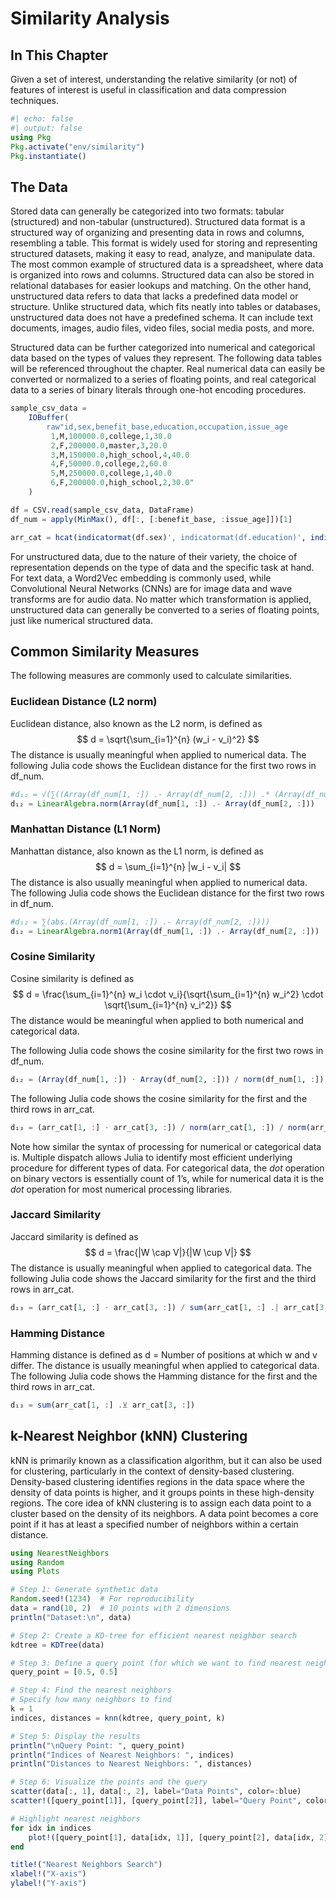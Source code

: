 # Similarity Analysis {#sec-similarity}

## In This Chapter

Given a set of interest, understanding the relative similarity (or not) of features of interest is useful in classification and data compression techniques.

```{julia}
#| echo: false
#| output: false
using Pkg
Pkg.activate("env/similarity")
Pkg.instantiate()
```

## The Data

Stored data can generally be categorized into two formats: tabular (structured) and non-tabular (unstructured). Structured data format is a structured way of organizing and presenting data in rows and columns, resembling a table. This format is widely used for storing and representing structured datasets, making it easy to read, analyze, and manipulate data. The most common example of structured data is a spreadsheet, where data is organized into rows and columns. Structured data can also be stored in relational databases for easier lookups and matching. On the other hand, unstructured data refers to data that lacks a predefined data model or structure. Unlike structured data, which fits neatly into tables or databases, unstructured data does not have a predefined schema. It can include text documents, images, audio files, video files, social media posts, and more.

Structured data can be further categorized into numerical and categorical data based on the types of values they represent. The following data tables will be referenced throughout the chapter. Real numerical data can easily be converted or normalized to a series of floating points, and real categorical data to a series of binary literals through one-hot encoding procedures.

```{julia}
sample_csv_data =
    IOBuffer(
        raw"id,sex,benefit_base,education,occupation,issue_age
         1,M,100000.0,college,1,30.0
         2,F,200000.0,master,3,20.0
         3,M,150000.0,high_school,4,40.0
         4,F,50000.0,college,2,60.0
         5,M,250000.0,college,1,40.0
         6,F,200000.0,high_school,2,30.0"
    )
```

```{julia}
df = CSV.read(sample_csv_data, DataFrame)
df_num = apply(MinMax(), df[:, [:benefit_base, :issue_age]])[1]
```

```{julia}
arr_cat = hcat(indicatormat(df.sex)', indicatormat(df.education)', indicatormat(df.occupation)')
```

For unstructured data, due to the nature of their variety, the choice of representation depends on the type of data and the specific task at hand. For text data, a Word2Vec embedding is commonly used, while Convolutional Neural Networks (CNNs) are for image data and wave transforms are for audio data. No matter which transformation is applied, unstructured data can generally be converted to a series of floating points, just like numerical structured data.

## Common Similarity Measures

The following measures are commonly used to calculate similarities.

### Euclidean Distance (L2 norm)

Euclidean distance, also known as the L2 norm, is defined as
$$
d = \sqrt{\sum_{i=1}^{n} (w_i - v_i)^2}
$$
The distance is usually meaningful when applied to numerical data. The following Julia code shows the Euclidean distance for the first two rows in df_num.

```{julia}
#d₁₂ = √(∑((Array(df_num[1, :]) .- Array(df_num[2, :])) .* (Array(df_num[1, :]) .- Array(df_num[2, :]))))
d₁₂ = LinearAlgebra.norm(Array(df_num[1, :]) .- Array(df_num[2, :]))
```

### Manhattan Distance (L1 Norm)

Manhattan distance, also known as the L1 norm, is defined as
$$
d = \sum_{i=1}^{n} |w_i - v_i|
$$
The distance is also usually meaningful when applied to numerical data. The following Julia code shows the Euclidean distance for the first two rows in df_num.

```{julia}
#d₁₂ = ∑(abs.(Array(df_num[1, :]) .- Array(df_num[2, :])))
d₁₂ = LinearAlgebra.norm1(Array(df_num[1, :]) .- Array(df_num[2, :]))
```

### Cosine Similarity

Cosine similarity is defined as
$$
d = \frac{\sum_{i=1}^{n} w_i \cdot v_i}{\sqrt{\sum_{i=1}^{n} w_i^2} \cdot \sqrt{\sum_{i=1}^{n} v_i^2}}
$$
The distance would be meaningful when applied to both numerical and categorical data.

The following Julia code shows the cosine similarity for the first two rows in df_num.

```{julia}
d₁₂ = (Array(df_num[1, :]) ⋅ Array(df_num[2, :])) / norm(df_num[1, :]) / norm(df_num[2, :])
```

The following Julia code shows the cosine similarity for the first and the third rows in arr_cat.

```{julia}
d₁₃ = (arr_cat[1, :] ⋅ arr_cat[3, :]) / norm(arr_cat[1, :]) / norm(arr_cat[3, :])
```

Note how similar the syntax of processing for numerical or categorical data is. Multiple dispatch allows Julia to identify most efficient underlying procedure for different types of data. For categorical data, the $dot$ operation on binary vectors is essentially count of 1's, while for numerical data it is the $dot$ operation for most numerical processing libraries.

### Jaccard Similarity

Jaccard similarity is defined as
$$
d = \frac{|W \cap V|}{|W \cup V|}
$$
The distance is usually meaningful when applied to categorical data. The following Julia code shows the Jaccard similarity for the first and the third rows in arr_cat.

```{julia}
d₁₃ = (arr_cat[1, :] ⋅ arr_cat[3, :]) / sum(arr_cat[1, :] .| arr_cat[3, :])
```

### Hamming Distance

Hamming distance is defined as d = Number of positions at which w and v differ. The distance is usually meaningful when applied to categorical data. The following Julia code shows the Hamming distance for the first and the third rows in arr_cat.

```{julia}
d₁₃ = sum(arr_cat[1, :] .⊻ arr_cat[3, :])
```

## k-Nearest Neighbor (kNN) Clustering

kNN is primarily known as a classification algorithm, but it can also be used for clustering, particularly in the context of density-based clustering. Density-based clustering identifies regions in the data space where the density of data points is higher, and it groups points in these high-density regions. The core idea of kNN clustering is to assign each data point to a cluster based on the density of its neighbors. A data point becomes a core point if it has at least a specified number of neighbors within a certain distance.

```{julia}
using NearestNeighbors
using Random
using Plots

# Step 1: Generate synthetic data
Random.seed!(1234)  # For reproducibility
data = rand(10, 2)  # 10 points with 2 dimensions
println("Dataset:\n", data)

# Step 2: Create a KD-tree for efficient nearest neighbor search
kdtree = KDTree(data)

# Step 3: Define a query point (for which we want to find nearest neighbors)
query_point = [0.5, 0.5]

# Step 4: Find the nearest neighbors
# Specify how many neighbors to find
k = 1
indices, distances = knn(kdtree, query_point, k)

# Step 5: Display the results
println("\nQuery Point: ", query_point)
println("Indices of Nearest Neighbors: ", indices)
println("Distances to Nearest Neighbors: ", distances)

# Step 6: Visualize the points and the query
scatter(data[:, 1], data[:, 2], label="Data Points", color=:blue)
scatter!([query_point[1]], [query_point[2]], label="Query Point", color=:red, marker=:cross, markersize=10)

# Highlight nearest neighbors
for idx in indices
    plot!([query_point[1], data[idx, 1]], [query_point[2], data[idx, 2]], color=:black, lw=1, label="")
end

title!("Nearest Neighbors Search")
xlabel!("X-axis")
ylabel!("Y-axis")
```
